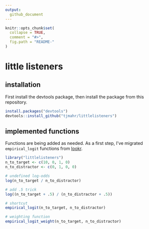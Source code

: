 ```yaml
---
output:
  github_document
---
```


<!-- README.md is generated from README.Rmd. Please edit that file -->

```r
knitr::opts_chunk$set(
  collapse = TRUE,
  comment = "#>",
  fig.path = "README-"
)
```

# little listeners

## installation

First install the devtools package, then install the package from this repository.

```r
install.packages("devtools")
devtools::install_github("tjmahr/littlelisteners")
```


## implemented functions

Functions are being added as needed. As a first step, I've migrated
`empirical_logit` functions from [lookr](https://github.com/tjmahr/lookr).

```r
library("littlelisteners")
n_to_target <- c(10, 0, 1, 0)
n_to_distractor <- c(0, 1, 0, 0)

# undefined log-odds
log(n_to_target / n_to_distractor)

# add .5 trick
log((n_to_target + .5) / (n_to_distractor + .5))

# shortcut
empirical_logit(n_to_target, n_to_distractor)

# weighting function
empirical_logit_weight(n_to_target, n_to_distractor)
```

